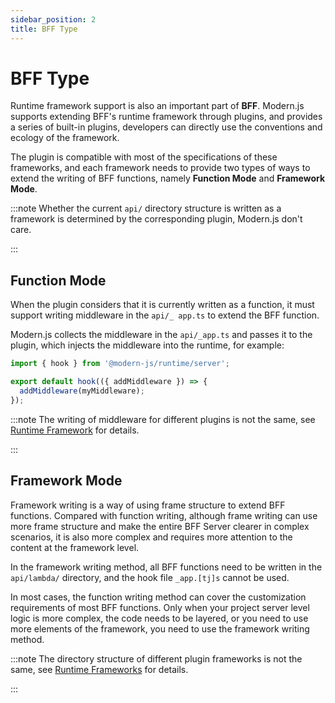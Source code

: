 ```yaml
---
sidebar_position: 2
title: BFF Type
---
```

# BFF Type

Runtime framework support is also an important part of **BFF**. Modern.js supports extending BFF's runtime framework through plugins, and provides a series of built-in plugins, developers can directly use the conventions and ecology of the framework.

The plugin is compatible with most of the specifications of these frameworks, and each framework needs to provide two types of ways to extend the writing of BFF functions, namely **Function Mode** and **Framework Mode**.

:::note
Whether the current `api/` directory structure is written as a framework is determined by the corresponding plugin, Modern.js don't care.

:::

## Function Mode

When the plugin considers that it is currently written as a function, it must support writing middleware in the `api/_ app.ts` to extend the BFF function.

Modern.js collects the middleware in the `api/_app.ts` and passes it to the plugin, which injects the middleware into the runtime, for example:

```ts
import { hook } from '@modern-js/runtime/server';

export default hook(({ addMiddleware }) => {
  addMiddleware(myMiddleware);
});
```

:::note
The writing of middleware for different plugins is not the same, see [Runtime Framework](/guides/advanced-features/bff/frameworks) for details.

:::

## Framework Mode

Framework writing is a way of using frame structure to extend BFF functions. Compared with function writing, although frame writing can use more frame structure and make the entire BFF Server clearer in complex scenarios, it is also more complex and requires more attention to the content at the framework level.

In the framework writing method, all BFF functions need to be written in the `api/lambda/` directory, and the hook file `_app.[tj]s` cannot be used.

In most cases, the function writing method can cover the customization requirements of most BFF functions. Only when your project server level logic is more complex, the code needs to be layered, or you need to use more elements of the framework, you need to use the framework writing method.

:::note
The directory structure of different plugin frameworks is not the same, see [Runtime Frameworks](/guides/advanced-features/bff/frameworks) for details.

:::
